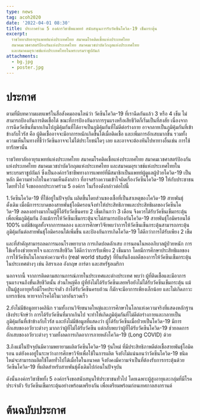 ```yaml
---
type: news
tag: acoh2020
date: '2022-04-01 08:30'
title: ประกาศร่วม 5 องค์กรวิชาชีพแพทย์ สนับสนุนการรับวัคซีนโควิด-19 เข็มกระตุ้น
excerpt: 
  ราชวิทยาลัยอายุรแพทย์แห่งประเทศไทย สมาคมโรคติดเชื้อแห่งประเทศไทย
  สมาคมเวชศาสตร์ป้องกันแห่งประเทศไทย สมาคมเวชบำบัดวิกฤตแห่งประเทศไทย
  และสมาคมอุรเวชช์แห่งประเทศไทยในพระบรมราชูปถัมภ์
attachments:
  - bg.jpg
  - poster.jpg
---
```





# ประกาศ

ตามที่มีบทความเผยแพร่ในสื่อสังคมออนไลน์ว่า วัคซีนโควิด-19 ที่เราฉีดกันแล้ว 3 หรือ 4 เข็ม ไม่สามารถป้องกันการติดเชื้อได้ ขณะที่การป้องกันอาการรุนแรงหรือเสียชีวิตก็เริ่มเป็นที่สงสัย เนื่องจากการฉีดวัคซีนที่มากเกินไปภูมิคุ้มกันที่ได้อาจเป็นภูมิคุ้มกันที่ไม่ดีต่อร่างกาย อาจกลายเป็นภูมิคุ้มกันที่เข้าข้างกับไวรัส คือ ผู้ติดเชื้ออาจจะมีอาการหนักเกิดขึ้นได้เมื่อติดเชื้อ และเพิ่มการอักเสบมากขึ้น รวมทั้งความเห็นในทางที่ชี้ว่าวัคซีนอาจจะไม่ได้ประโยชน์ใดๆ เลย และอาจจะต้องหันไปหาทางอื่นเช่น การใช้ยารักษานั้น

ราชวิทยาลัยอายุรแพทย์แห่งประเทศไทย สมาคมโรคติดเชื้อแห่งประเทศไทย สมาคมเวชศาสตร์ป้องกันแห่งประเทศไทย สมาคมเวชบำบัดวิกฤตแห่งประเทศไทย และสมาคมอุรเวชช์แห่งประเทศไทยในพระบรมราชูปถัมภ์ ซึ่งเป็นองค์กรวิชาชีพทางการแพทย์ที่มีสมาชิกเป็นแพทย์ผู้ดูแลผู้ป่วยโควิด-19 เป็นหลัก มีความห่วงใยในความเห็นดังกล่าว ที่อาจสร้างความเข้าใจผิดเรื่องวัคซีนโควิด-19 ให้กับประชาชนโดยทั่วไป จึงขอออกประกาศร่วม 5 องค์กร ในเรื่องดังกล่าวต่อไปนี้

1.วัคซีนโควิด-19 ที่ใช้อยู่ในปัจจุบัน ผลิตขึ้นโดยส่วนของเชื้อที่เป็นสาเหตุของโควิด-19 สายพันธุ์ดั้งเดิม เมื่อมีการระบาดของสายพันธุ์โอมิครอนจึงทำให้ประสิทธิภาพและประสิทธิผลของวัคซีนโควิด-19 ลดลงอย่างมากในผู้ที่ได้รับวัคซีนครบ 2 เข็มเกินกว่า 3 เดือน จึงควรได้รับวัคซีนเข็มกระตุ้นเพื่อเพิ่มภูมิคุ้มกัน ถึงแม้การให้วัคซีนเข็มกระตุ้นจะไม่สามารถป้องกันโควิด-19 สายพันธุ์โอมิครอนได้ 100% แต่มีข้อมูลทั้งจากการทดลอง และการศึกษาวิจัยพบว่าการให้วัคซีนเข็นกระตุ้นสามารถกระตุ้นภูมิคุ้มกันต่อสายพันธุ์โอมิครอนได้เพิ่มขึ้น และป้องกันการเกิดโควิด-19 ได้ดีกว่าการได้รับเพียง 2 เข็ม

และที่สำคัญสามารถลดการนอนโรงพยาบาล การเกิดปอดอักเสบ การนอนในหออภิบาลผู้ป่วยหนัก การใช้เครื่องช่วยหายใจ และการเสียชีวิต ได้ดีกว่าการรับเพียง 2 เข็มมาก โดยมีการศึกษาประสิทธิผลของการใช้วัคซีนในโลกแห่งความจริง (real world study) ที่ยืนยันถึงผลดีของการให้วัคซีนเข็มกระตุ้นในประเทศต่างๆ เช่น อิสราเอล อังกฤษ การ์ตา และสหรัฐอเมริกา


นอกจากนี้ จากการติดตามสถานการณ์ภายในประเทศและต่างประเทศ พบว่า ผู้ที่ติดเชื้อและมีอาการรุนแรงจนถึงขั้นเสียชีวิตนั้น ส่วนใหญ่คือ ผู้ที่ยังไม่ได้รับวัคซีนเลยหรือยังไม่ได้รับวัคซีนเข็มกระตุ้น แม้เป็นผู้สูงอายุหรือมีโรคประจำตัว ถ้าได้รับวัคซีนครบถ้วน ก็มักจะมีอาการเพียงเล็กน้อย และไม่เกิดภาวะแทรกซ้อน หายจากโรคได้ในเวลาอันรวดเร็ว

2.ยังไม่มีข้อมูลทางคลินิก รวมทั้งงานวิจัยขนาดใหญ่และการศึกษาในโลกแห่งความจริงที่แสดงหลักฐานเชิงประจักษ์ว่า การได้รับวัคซีนที่มากเกินไป จะทำให้เกิดภูมิคุ้มกันที่ไม่ดีต่อร่างกายและกลายเป็นภูมิคุ้มกันที่เข้าข้างกับไวรัส และยังไม่มีข้อมูลที่แสดงว่า ผู้ได้รับวัคซีนเมื่อป่วยเป็นโควิด-19 มีการอักเสบของอวัยวะต่างๆ มากกว่าผู้ที่ไม่ได้รับวัคซีน แต่กลับพบว่าผู้ที่ได้รับวัคซีนโควิด-19 ช่วยลดการอักเสบของอวัยวะต่างๆ รวมทั้งลดการเกิดอาการภายหลังโควิด-19 (Long COVID) ด้วย

3.ถึงแม้ในปัจจุบันมีความพยายามผลิตวัคซีนโควิด-19 รุ่นใหม่ ที่มีประสิทธิภาพดีต่อเชื้อสายพันธุ์โอมิครอน แต่ยังคงอยู่ในระหว่างการศึกษาวิจัยเพื่อใช้ในการผลิต จึงยังไม่แน่นอนว่าวัคซีนโควิด-19 ชนิดใหม่จะสามารถผลิตใช้โดยทั่วไปได้เมื่อใดในอนาคต จึงยังคงมีความจำเป็นที่ต้องรับการกระตุ้นด้วยวัคซีนโควิด-19 ที่ผลิตสำหรับสายพันธุ์ดั้งเดิมไปก่อนในปัจจุบัน

ดังนั้นองค์กรวิชาชีพทั้ง 5 องค์กรจึงขอสนับสนุนให้ประชาชนทั่วไป โดยเฉพาะผู้สูงอายุและกลุ่มที่มีโรคประจำตัว รับวัคซีนเข็มกระตุ้นอย่างพร้อมเพรียงกัน เพื่อเตรียมพร้อมก่อนเทศกาลสงกรานต์

# ต้นฉบับประกาศ

<GatsbyImage image={props.pageContext.images[1].childImageSharp.gatsbyImageData} alt="tip" />